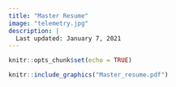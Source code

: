 ```yaml
---
title: "Master Resume"
image: "telemetry.jpg"
description: |
  Last updated: January 7, 2021
---
```



```r
knitr::opts_chunk$set(echo = TRUE)
```

```r

knitr::include_graphics("Master_resume.pdf")

```


